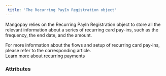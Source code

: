 ```yaml
---  
 title: 'The Recurring PayIn Registration object'  
---  
```


  

Mangopay relies on the Recurring PayIn Registration object to store all the relevant information about a series of recurring card pay-ins, such as the frequency, the end date, and the amount.  

For more information about the flows and setup of recurring card pay-ins, please refer to the corresponding article.  
<a href="#" class="btn Tertiary normal">Learn more about recurring payments</a>  

### Attributes  

<Id />  

<Status2 />  

<ResultCode />  

<ResultMessage />  

<CurrentState />  

<RecurringType />  

<TotalAmount />  

<CycleNumber />  

<AuthorId1 />  

<CardId />  

<CreditedUserId />  

<CreditedWalletId1 />  

<Billing1 />  

<Shipping1 />  

<EndDate />  

<Frequency />  

<FixedNextAmount />  

<FractionedPayment />  

<FreeCycles />  

<FirstTransactionDebitedFunds />  

<FirstTransactionFees />  

<NextTransactionDebitedFunds />  

<NextTransactionFees />  

<Migration />  

<ProfilingAttemptReference />